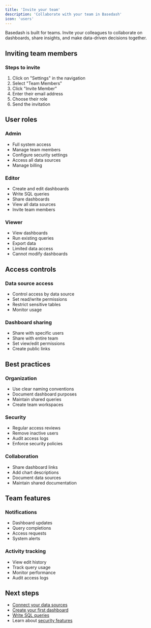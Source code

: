 ```yaml
---
title: 'Invite your team'
description: 'Collaborate with your team in Basedash'
icon: 'users'
---
```


Basedash is built for teams. Invite your colleagues to collaborate on dashboards, share insights, and make data-driven decisions together.

## Inviting team members

### Steps to invite
1. Click on "Settings" in the navigation
2. Select "Team Members"
3. Click "Invite Member"
4. Enter their email address
5. Choose their role
6. Send the invitation

## User roles

### Admin
- Full system access
- Manage team members
- Configure security settings
- Access all data sources
- Manage billing

### Editor
- Create and edit dashboards
- Write SQL queries
- Share dashboards
- View all data sources
- Invite team members

### Viewer
- View dashboards
- Run existing queries
- Export data
- Limited data access
- Cannot modify dashboards

## Access controls

### Data source access
- Control access by data source
- Set read/write permissions
- Restrict sensitive tables
- Monitor usage

### Dashboard sharing
- Share with specific users
- Share with entire team
- Set view/edit permissions
- Create public links

## Best practices

### Organization
- Use clear naming conventions
- Document dashboard purposes
- Maintain shared queries
- Create team workspaces

### Security
- Regular access reviews
- Remove inactive users
- Audit access logs
- Enforce security policies

### Collaboration
- Share dashboard links
- Add chart descriptions
- Document data sources
- Maintain shared documentation

## Team features

### Notifications
- Dashboard updates
- Query completions
- Access requests
- System alerts

### Activity tracking
- View edit history
- Track query usage
- Monitor performance
- Audit access logs

## Next steps
- [Connect your data sources](/getting-started/connect-data)
- [Create your first dashboard](/getting-started/create-dashboard)
- [Write SQL queries](/getting-started/sql-editor)
- Learn about [security features](/essentials/security)
